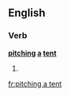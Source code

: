 ==English==

===Verb===
'''[[pitching]] [[a]] [[tent]]'''

# {{present participle of|pitch a tent}}

[[fr:pitching a tent]]